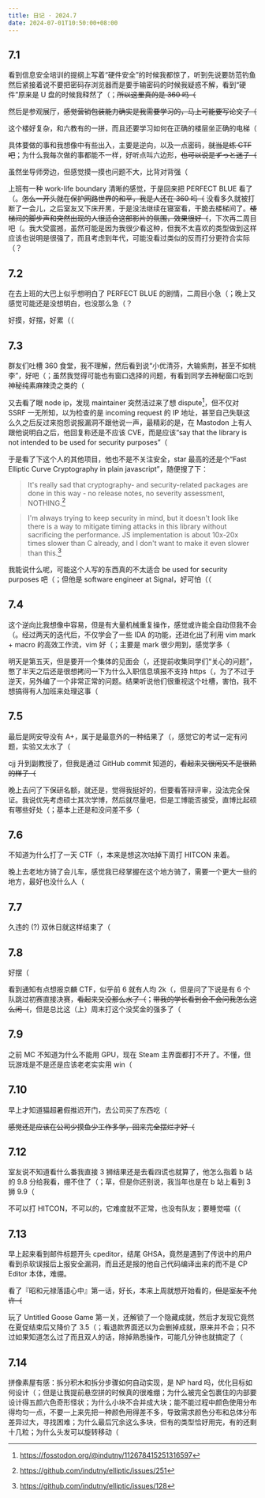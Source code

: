 ```yaml
---
title: 日记 · 2024.7
date: 2024-07-01T10:50:00+08:00
---
```


## 7.1

看到信息安全培训的提纲上写着“硬件安全”的时候我都惊了，听到先说要防范钓鱼然后紧接着说不要把密码存浏览器而是要手输密码的时候我疑惑不解，看到“硬件”原来是 U 盘的时候我释然了（；~~所以这里真的是 360 吗（~~

然后是参观展厅，~~感觉营销包装能力确实是我需要学习的，马上可能要写论文了（~~

这个楼好复杂，和六教有的一拼，而且还要学习如何在正确的楼层坐正确的电梯（

具体要做的事和我想像中有些出入，主要是逆向，以及一点密码，~~就当是练 CTF 吧~~；为什么我每次做的事都能不一样，好听点叫六边形，~~也可以说是<span lang="ja">ずっと迷子</span>（~~

虽然坐导师旁边，但感觉摸一摸也问题不大，比背对背强（

上班有一种 work-life boundary 清晰的感觉，于是回来把 PERFECT BLUE 看了（。~~怎么一开头就在保护网路世界的和平，我是人还在 360 吗（~~ 没看多久就被打断了一会儿，之后室友又下床开黑，于是没法继续在寝室看，干脆去楼梯间了。~~楼梯间的脚步声和突然出现的人很适合这部影片的氛围，效果很好（~~，下次再二周目吧（。我大受震撼，虽然可能是因为我很少看这种，但我不太喜欢的类型做到这样应该也说明是很强了，而且考虑到年代，可能没看过类似的反而打分更符合实际（？

## 7.2

在去上班的大巴上似乎想明白了 PERFECT BLUE 的剧情，二周目小急（；晚上又感觉可能还是没想明白，也没那么急（？

好摸，好摆，好累（（

## 7.3

群友们吐槽 360 食堂，我不理解，然后看到说“小优清芬，大输紫荆，甚至不如桃李”，好吧（；虽然我觉得可能也有窗口选择的问题，有看到同学去神秘窗口吃到神秘纯素麻辣烫之类的（

又去看了眼 node ip，发现 maintainer 突然活过来了想 dispute[^dispute-toot]，但不仅对 SSRF 一无所知，以为检查的是 incoming request 的 IP 地址，甚至自己失联这么久之后反过来抱怨说报漏洞不跟他说一声，最精彩的是，在 Mastodon 上有人跟他说明白之后，他回复称还是不应该 CVE，而是应该“say that the library is not intended to be used for security purposes”（

[^dispute-toot]: https://fosstodon.org/@indutny/112678415251316597

于是看了下这个人的其他项目，他也不是不关注安全，star 最高的还是个“Fast Elliptic Curve Cryptography in plain javascript”，随便搜了下：

> It's really sad that cryptography- and security-related packages are done in this way - no release notes, no severity assessment, NOTHING.[^elliptic-251]

[^elliptic-251]: https://github.com/indutny/elliptic/issues/251

> I'm always trying to keep security in mind, but it doesn't look like there is a way to mitigate timing attacks in this library without sacrificing the performance. JS implementation is about 10x-20x times slower than C already, and I don't want to make it even slower than this.[^elliptic-128]

[^elliptic-128]: https://github.com/indutny/elliptic/issues/128

我能说什么呢，可能这个人写的东西真的不太适合 be used for security purposes 吧（；但他是 software engineer at Signal，好可怕（（

## 7.4

这个逆向比我想像中容易，但是有大量机械重复操作，感觉或许能全自动但我不会（。经过两天的迭代后，不仅学会了一些 IDA 的功能，还进化出了利用 vim mark + macro 的高效工作流，vim 好（；主要是 mark 很少用到，感觉学多（

明天是第五天，但是要开一个集体的见面会（，还提前收集同学们“关心的问题”，憋了半天之后还是很想拷问一下为什么入职信息填报不支持 https（，为了不过于逆天，另外编了一个非常正常的问题。结果听说他们很重视这个吐槽，害怕，我不想搞得有人加班来处理这事（

## 7.5

最后是网安导没有 A+，属于是最意外的一种结果了（，感觉它的考试一定有问题，实验又太水了（

cjj 升到副教授了，但我是通过 GitHub commit 知道的，~~看起来又很闲又不是很熟的样子（~~

晚上去问了下保研名额，就还是，觉得我挺好的，但要看答辩评审，没法完全保证。我说优先考虑硕士其次学博，然后就尽量吧，但是工博能否接受，直博比起硕有哪些好处（；基本上还是和没问差不多（

## 7.6

不知道为什么打了一天 CTF（，本来是想这次咕掉下周打 HITCON 来着。

晚上去老地方骑了会儿车，感觉我已经掌握在这个地方骑了，需要一个更大一些的地方，最好也没什么人（

## 7.7

久违的 (?) 双休日就这样结束了（

## 7.8

好摆（

看到通知有点想报京麟 CTF，似乎前 6 就有人均 2k（，但是问了下说是有 6 个队跳过初赛直接决赛，~~看起来又没那么水了（~~；~~带我的学长看到会不会问我怎么这么闲（~~，但是总比这（上）周末打这个没奖金的强多了（

## 7.9

之前 MC 不知道为什么不能用 GPU，现在 Steam 主界面都打不开了。不懂，但玩游戏是不是还是应该老老实实用 win（

## 7.10

早上才知道猫超暑假推迟开门，去公司买了东西吃（

~~感觉还是应该在公司少摸鱼少工作多学，回来完全摆烂才好（~~

## 7.12

室友说不知道看什么番我直接 3 狮结果还是去看四谎也就算了，他怎么指着 b 站的 9.8 分给我看，绷不住了（；草，但是你还别说，我当年也是在 b 站上看到 3 狮 9.9（

不可以打 HITCON，不可以的，它难度就不正常，也没有队友；要睡觉喵（（

## 7.13

早上起来看到邮件标题开头 cpeditor，结尾 GHSA，竟然是遇到了传说中的用户看到杀软误报后上报安全漏洞，而且还是报的他自己代码编译出来的而不是 CP Editor 本体，难绷。

看了<span lang="ja">『昭和元禄落語心中』</span>第一话，好长，本来上周就想开始看的，~~但是室友不允许（~~

玩了 Untitled Goose Game 第一关，还解锁了一个隐藏成就，然后才发现它竟然在夏促结束后又降价了 3.5（；看退款界面还以为会删掉成就，原来并不会；只不过如果知道怎么过了而且双人的话，除掉熟悉操作，可能几分钟也就搞定了（

## 7.14

拼像素屋有感：拆分积木和拆分步骤如何自动实现，是 NP hard 吗，优化目标如何设计（；但是让我提前悬空拼的时候真的很难绷；为什么被完全包裹住的内部要设计得五颜六色奇形怪状；为什么小块不合并成大块；能不能过程中颜色使用分布得均匀一点，不要一上来先把一种颜色用得差不多，导致需求颜色分布和总体分布差异过大，寻找困难；为什么最后冗余这么多块，但有的类型恰好用完，有的还剩十几粒；为什么头发可以旋转移动（
